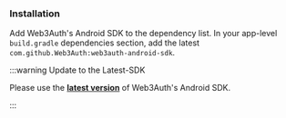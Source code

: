 ### Installation

Add Web3Auth's Android SDK to the dependency list. In your app-level `build.gradle` dependencies section, add the latest `com.github.Web3Auth:web3auth-android-sdk`.

:::warning Update to the Latest-SDK

Please use the **[latest version](https://github.com/Web3Auth/web3auth-android-sdk/releases)** of Web3Auth's Android SDK.

:::
